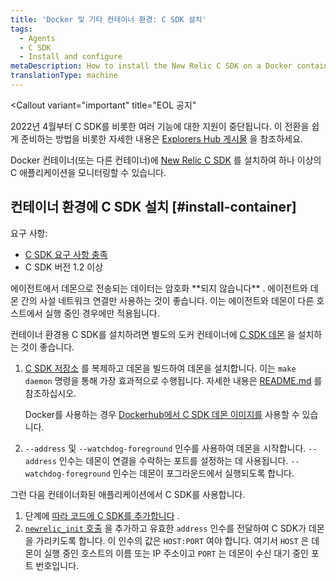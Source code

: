 ```yaml
---
title: 'Docker 및 기타 컨테이너 환경: C SDK 설치'
tags:
  - Agents
  - C SDK
  - Install and configure
metaDescription: How to install the New Relic C SDK on a Docker container (or other container) to monitor one or more of your C applications.
translationType: machine
---
```


<Callout
  variant="important"
  title="EOL 공지"
>
  2022년 4월부터 C SDK를 비롯한 여러 기능에 대한 지원이 중단됩니다. 이 전환을 쉽게 준비하는 방법을 비롯한 자세한 내용은 [Explorers Hub 게시물](https://discuss.newrelic.com/t/q1-bulk-eol-announcement-fy23/181744) 을 참조하세요.
</Callout>

Docker 컨테이너(또는 다른 컨테이너)에 [New Relic C SDK](/docs/agents/c-sdk/get-started/introduction-c-sdk) 를 설치하여 하나 이상의 C 애플리케이션을 모니터링할 수 있습니다.

## 컨테이너 환경에 C SDK 설치 [#install-container]

요구 사항:

* [C SDK 요구 사항 충족](/docs/agents/c-sdk/get-started/c-sdk-compatibility-requirements)
* C SDK 버전 1.2 이상

<Callout variant="caution">
  에이전트에서 데몬으로 전송되는 데이터는 암호화 **되지 않습니다** . 에이전트와 데몬 간의 사설 네트워크 연결만 사용하는 것이 좋습니다. 이는 에이전트와 데몬이 다른 호스트에서 실행 중인 경우에만 적용됩니다.
</Callout>

컨테이너 환경용 C SDK를 설치하려면 별도의 도커 컨테이너에 [C SDK 데몬](/docs/agents/c-sdk/get-started/introduction-c-sdk#architecture) 을 설치하는 것이 좋습니다.

1. [C SDK 저장소](https://github.com/newrelic/c-sdk) 를 복제하고 데몬을 빌드하여 데몬을 설치합니다. 이는 `make daemon` 명령을 통해 가장 효과적으로 수행됩니다. 자세한 내용은 [README.md](https://github.com/newrelic/c-sdk/blob/master/README.md#building-the-c-sdk) 를 참조하십시오.

   Docker를 사용하는 경우 [Dockerhub에서 C SDK 데몬 이미지를](https://hub.docker.com/r/newrelic/c-daemon) 사용할 수 있습니다.

2. `--address` 및 `--watchdog-foreground` 인수를 사용하여 데몬을 시작합니다. `--address` 인수는 데몬이 연결을 수락하는 포트를 설정하는 데 사용됩니다. `--watchdog-foreground` 인수는 데몬이 포그라운드에서 실행되도록 합니다.

그런 다음 컨테이너화된 애플리케이션에서 C SDK를 사용합니다.

1. 단계에 [따라 코드에 C SDK를 추가합니다](/docs/agents/c-sdk/install-configure/install-c-sdk-compile-link-your-code) .
2. [`newrelic_init` 호출](https://newrelic.github.io/c-sdk/libnewrelic_8h.html#a03f07e64a51b5f0cd51caa4f28c8b6c1) 을 추가하고 유효한 `address` 인수를 전달하여 C SDK가 데몬을 가리키도록 합니다. 이 인수의 값은 `HOST:PORT` 여야 합니다. 여기서 `HOST` 은 데몬이 실행 중인 호스트의 이름 또는 IP 주소이고 `PORT` 는 데몬이 수신 대기 중인 포트 번호입니다.